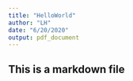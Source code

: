 ```yaml
---
title: "HelloWorld"
author: "LH"
date: "6/20/2020"
output: pdf_document
---
```


## This is a markdown file